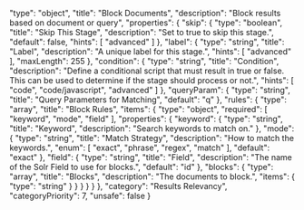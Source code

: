   "type": "object",
  "title": "Block Documents",
  "description": "Block results based on document or query",
  "properties": {
    "skip": {
      "type": "boolean",
      "title": "Skip This Stage",
      "description": "Set to true to skip this stage.",
      "default": false,
      "hints": [
        "advanced"
      ]
    },
    "label": {
      "type": "string",
      "title": "Label",
      "description": "A unique label for this stage.",
      "hints": [
        "advanced"
      ],
      "maxLength": 255
    },
    "condition": {
      "type": "string",
      "title": "Condition",
      "description": "Define a conditional script that must result in true or false. This can be used to determine if the stage should process or not.",
      "hints": [
        "code",
        "code/javascript",
        "advanced"
      ]
    },
    "queryParam": {
      "type": "string",
      "title": "Query Parameters for Matching",
      "default": "q"
    },
    "rules": {
      "type": "array",
      "title": "Block Rules",
      "items": {
        "type": "object",
        "required": [
          "keyword",
          "mode",
          "field"
        ],
        "properties": {
          "keyword": {
            "type": "string",
            "title": "Keyword",
            "description": "Search keywords to match on."
          },
          "mode": {
            "type": "string",
            "title": "Match Strategy",
            "description": "How to match the keywords.",
            "enum": [
              "exact",
              "phrase",
              "regex",
              "match"
            ],
            "default": "exact"
          },
          "field": {
            "type": "string",
            "title": "Field",
            "description": "The name of the Solr Field to use for blocks.",
            "default": "id"
          },
          "blocks": {
            "type": "array",
            "title": "Blocks",
            "description": "The documents to block.",
            "items": {
              "type": "string"
            }
          }
        }
      }
    }
  },
  "category": "Results Relevancy",
  "categoryPriority": 7,
  "unsafe": false
}
